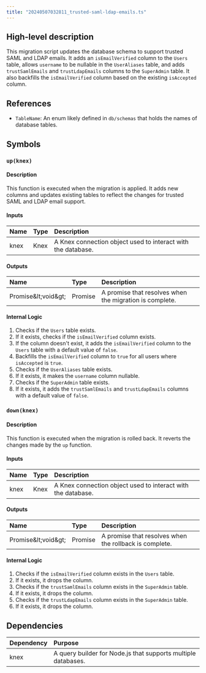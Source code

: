 ```yaml
---
title: "20240507032811_trusted-saml-ldap-emails.ts"
---
```


## High-level description
This migration script updates the database schema to support trusted SAML and LDAP emails. It adds an `isEmailVerified` column to the `Users` table, allows `username` to be nullable in the `UserAliases` table, and adds `trustSamlEmails` and `trustLdapEmails` columns to the `SuperAdmin` table. It also backfills the `isEmailVerified` column based on the existing `isAccepted` column.

## References
- `TableName`: An enum likely defined in `db/schemas` that holds the names of database tables.

## Symbols

### `up(knex)`
#### Description
This function is executed when the migration is applied. It adds new columns and updates existing tables to reflect the changes for trusted SAML and LDAP email support.

#### Inputs
| Name | Type | Description |
|:-----|:-----|:------------|
| knex | Knex | A Knex connection object used to interact with the database. |

#### Outputs
| Name | Type | Description |
|:-----|:-----|:------------|
| Promise\&lt;void\&gt; | Promise | A promise that resolves when the migration is complete. |

#### Internal Logic
1. Checks if the `Users` table exists.
2. If it exists, checks if the `isEmailVerified` column exists.
3. If the column doesn't exist, it adds the `isEmailVerified` column to the `Users` table with a default value of `false`.
4. Backfills the `isEmailVerified` column to `true` for all users where `isAccepted` is `true`.
5. Checks if the `UserAliases` table exists.
6. If it exists, it makes the `username` column nullable.
7. Checks if the `SuperAdmin` table exists.
8. If it exists, it adds the `trustSamlEmails` and `trustLdapEmails` columns with a default value of `false`.

### `down(knex)`
#### Description
This function is executed when the migration is rolled back. It reverts the changes made by the `up` function.

#### Inputs
| Name | Type | Description |
|:-----|:-----|:------------|
| knex | Knex | A Knex connection object used to interact with the database. |

#### Outputs
| Name | Type | Description |
|:-----|:-----|:------------|
| Promise\&lt;void\&gt; | Promise | A promise that resolves when the rollback is complete. |

#### Internal Logic
1. Checks if the `isEmailVerified` column exists in the `Users` table.
2. If it exists, it drops the column.
3. Checks if the `trustSamlEmails` column exists in the `SuperAdmin` table.
4. If it exists, it drops the column.
5. Checks if the `trustLdapEmails` column exists in the `SuperAdmin` table.
6. If it exists, it drops the column.

## Dependencies
| Dependency | Purpose |
|:-----------|:--------|
| knex | A query builder for Node.js that supports multiple databases. |
